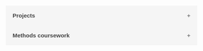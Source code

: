
<style>
.collapsible {
  background-color: #f5f5f5;
  color: #444;
  cursor: pointer;
  padding: 18px;
  width: 100%;
  border: none;
  text-align: left;
  outline: none;
  font-size: 15px;
  transition: 0.4s;
  font-weight: bold;
}

.active, .collapsible:hover {
  background-color: #ddd;
}

.collapsible:after {
  content: '\002B';
  color: #777;
  font-weight: bold;
  float: right;
  margin-left: 5px;
}

.active:after {
  content: "\2212";
}

.content {
  padding: 0 18px;
  display: none;
  overflow: hidden;
  background-color: white;
  border: 1px solid #ddd;
}
.div-img{
    justify-content: center;
    align-items: center;
    display:flex;
    padding-top:10%;
    padding-right:10%;
}
img{
    transition: transform .2s;
    width:85%;
    height:85%;
    margin:0 auto;
    background-color: rgb(173, 173, 237);
    border-radius: 10px;
    border: 0px solid black;
}
img:hover{
    transform:scale(1.5);
}
</style>

<button class="collapsible">Projects</button>

<div class="content">
  <p><ul>
  
  <button class="collapsible"><mark style="color:black;font-size:11px;background:#f5f5f5">IDENTIFYING WHAT CONSTITUTES A POLITICAL ADVERTISEMENT </mark> <mark style="color:gray;font-size:11px;background:#f5f5f5">
[DATA ANALYSIS & VISUALIZTION; CONJOINT EXPERIMENT]</mark></button>


<div class="content">
  <ul>
  <br>
 <h2 style="color:Black;font-size:18px;"> Main Contributions</h2>
<ul style="text-indent: 20px;"> <li> Managed data from three experiments and provided team regular Github updates </li>
<li> Visualized dozens of cross-tabulations between opinions and traits </li>
<li> Identified administrative error which necessitated redistribution </li>
<li> Cleansed and transformed data for linear regression </li>
<li> Visualized data and summarized methodology and results </li>
<li> Presented project at The Annual Conference for Political Methodology (displayed below) </li>
</ul>
<ul>
 <div class="div-img">
   <img src='images/poster.jpg'>
 <div></ul>

 <h2 style="color:Black;font-size:18px;"> Summary</h2>


<p style="padding-left: 5px;"> In this project, we investigated  social media users' perceptions of digital political ads. We measured users' opinions on how platforms should design political ad UX and policies with the goal of establishing a baseline understanding of user opinions' including the permissibly of political ads and microtargeting, transparency in funding.</p>

<p style="padding-left: 5px;"> The primary objective of this research was to understand what factors of ads (and users themselves) may contribute to their perceptions of how `political' given digital ads are. To do this, we conducted a conjoint experiment asking respondents to compare artificial Facebook ads where we alter their source, content, and political orientation. This conjoint design allows us to isolate the independent effects of each component on perceptions of the political.  </p>

<p style="padding-left: 5px;"> We also conducted a within-between experiment asking respondents to evaluate real ads drawn from the Facebook Ad Library. In this portion of the project, we randomly assigned respondents' to view either a political or non-political advertisement and asked to rate how political they perceived it to be. Respondents rated multiple ads (within-subject variation) but the
exact composition of the ads was randomized for each respondent (between-subject variation </p>

<p style="padding-left: 5px;">Overall, our conjoint analysis strongly supports our original research hypotheses showing that the source, strength, and orientation of the message all matter. We found that candidate ads seem to be viewed as inherently political, in contrast to sources such as politically active companies and advocacy organizations, where message strength appears to matter far more in order for an ad to be considered political. This differs from our finding in the conjoint analysis, where ads from companies and advocacy organizations were viewed as equally political.</p>


  </ul>
</div>

  <button class="collapsible"><mark style="color:black;font-size:11px;background:#f5f5f5">MEASURING THE EFFICACY OF IN-GROUP CORRECTIONS</mark> <mark style="color:gray;font-size:11px;background:#f5f5f5">[EXPERIMENTAL DESIGN; DATA ANALYSIS & VISUALIZATION]</mark></button>

<div class="content">
  <p><ul>


  
In this project we explored the utility of corrections to misinformation on social media. We posit that comments from a member of one's in-group may be more effective in promoting accurate beliefs relative to members of out-groups, especially when the misinformation relates to their ethnic group. Corrections have been shown to be more persuasive when coming from trusted sources. There are few source cues available to individuals in posts and comments on social media. We believe individuals will rely on cues such as name and profile picture to evaluate their closeness to one's ethnic group. We suspect that in-group closeness will increase the credibility of a comment relative to a comment from a member of another group because of the sense of cohesion between members of the same ethnic group.

Hypothesis 1: Corrective comments will reduce misperceptions (i.e. misperceptions will be lower in the correction conditions than in the no correction condition and control condition).

Hypothesis 2: Corrective comments from culturally relevant organizations will more effectively reduce misperceptions.

To test if corrective comments from in-groups are more effective than comments from members of other groups in promoting accurate beliefs we conducted three experiments.

The experiments relied on two survey waves that contained an oversampling of black (both surveys) and Latino (first survey only) respondents. Both experiments were sponsored by the Weidenbaum center and distributed by NORC.

Study 1 had a total of 2030 respondents. There were ~500 black respondents and ~500 Latino respondents.

Study 2 had a total of 1502 which included ~500 black respondents.

Across the two experiments we found no evidence supporting our theories. Study 1 found that providing corrections in the comments is an effective means to reducing misperceptions, however, the culturally relevant correction was not particularly effective among Latinos. Study 2 did not find results to uphold the theory that culturally relevant comments are more effective at reducing misperceptions. Among all participants in both experiments, the in-groups were the most effective, which may suggest that members of out-groups defer to other ethnic groups when the misinformation does not relate to them.
  
  </ul></p>
</div>



  <button class="collapsible"><mark style="color:black;font-size:11px;background:#f5f5f5">EXPLORING HOW NEWS PARTISANSHIP SHAPES DISCOURSE</mark> <mark style="color:gray;font-size:11px;background:#f5f5f5">[SCRAPING,TRANSFORMING & ANALYZING BIG TEXT DATA]</mark></button>

<div class="content">
  <p><ul>


  </ul></p>
</div>


  <button class="collapsible"><mark style="color:black;font-size:11px;background:#f5f5f5">PREDICTING HETEROGENEOUS TREATMENT EFFECTS </mark> <mark style="color:gray;font-size:11px;background:#f5f5f5"> [TUNING HYPER-PARAMETERS TO IMPROVE DEEP LEARNING ELECTION PREDICTIONS] </mark></button>

<div class="content">
  <p><ul>
  
  WELLL THEN SING ENSEMBLE BAYESIAN MODEL AVERAGING (EBMA) : USING 
  
  
  </ul></p>
</div>

  <button class="collapsible"><mark style="color:black;font-size:11px;background:#f5f5f5">EXAMINING THE IMPACT OF FAKE NEWS ON BELIEFS </mark> <mark style="color:gray;font-size:11px;background:#f5f5f5"> [EXPERIMENTAL DESIGN; CAUSAL INFERENCE; DATA ANALYSIS & VISUALIZATION] </mark></button>

<div class="content">
  <p><ul>
<li> Prepared replication file for( [https://dataverse.harvard.edu/dataset.xhtml?persistentId=doi:10.7910/DVN/YOGY5W](Harvard Dataverse) <br>
  </ul></p>
</div>

  <button class="collapsible"> </mark> <mark style="color:gray;font-size:11px;background:#f5f5f5"><mark style="color:black;font-size:11px;background:#f5f5f5"></mark>/button>

<div class="content">
  <p><ul>
  
  </ul></p>
</div>

  <button class="collapsible"></button>

<div class="content">
  <p><ul>
  
  </ul></p>
</div>
  </ul></p>
</div>

<button class="collapsible">Methods coursework</button>

<div class="content">
  <p><ul>
  <li><strong>Mathematical modeling</strong> (2017)<br>
  <p style="padding-left: 20px;">Taught by Randy Calvert. Primary materials: <i>Mathematics for Economists</i> (Pemberton and Rau). Required.<br>
  This course covered single-variable calculus and portions of multi-variate calculus, linear algebra, and probability theory exposing us to topics including sets and relations; probability; differential calculus and optimization; difference equations; and linear algebra.</li></p>
  
  <li><strong>Research design</strong> (2017)<br>
 <p style="padding-left: 20px;"> Taught by Matt Gabel. Primary materials: <i> Political Science and the Logic of Representations</i> (Kevin A. Clarke, David M. Primo); <i>The logic of real arguments</i> (Alec Fisher). Required.<br>
  This course focused on the philosophy of science and its implications for and applications in political science research. The course had three parts:  examining the nature of scientific knowledge and scientific progress; considering how scientific principles of defining, evaluating, and developing knowledge can be applied to understanding political phenomena; identifying standards for evaluation and making good social scientific arguments and explanations.</li></p>
  
  <li><strong>Quantitative political methodology I</strong> (2018)<br>
  <p style="padding-left: 20px;">Taught by Guillermo Rosas. Primary materials: <i> Linear Models with R </i>(Julian Faraway). Required.<br>
  This course explored the fundamentals of linear regression models in both scalar and matrix form. Problem sets focused on estimation; inference; specification; diagnostic tools; data management; statistical computation.</li>
  
  <li><strong>Theories of Individual and Collective Choice I</strong> (2018)<br>
  <p style="padding-left: 20px;">Taught by Keith Schnakenberg. Primary materials: <i> Game Theory: An Introduction</i> (Steven Tadelis). Required.<br>
  This class was in an introduction to rational choice theory and exposed us to spatial theory of electoral competition; cooperative game theory; and general equilibrium theory.</li>
  
  <li><strong>Applied statistical programming</strong> (2018)<br>
  <p style="padding-left: 20px;">Taught by Jacob Montgomery (advisor). Primary materials: <i> R for dummies</i> (de Vries and Meys); <i>Advanced R</i> (Hadley Wickham).<br>
  This course aimed to build our skill in programming (R) and expose us to the underpinnings of object-oriented programming. Focused on teaching foundational meta-skills from computer science and statistics such as structures; control/flow; functions; version control/documentation; classes and methods; apply/parallel; debugging and creating packages.</li>
  
  <li><strong>Causal inference</strong> (2018)<br>
  <p style="padding-left: 20px;">Taught by Julia Park.<br>
  This coursed aimed to introduce theoretical frameworks for causality and the empirical tools used in the estimation of causal effects. This class had us learn and apply skills related to outcomes; causal graphs; experiments; matching; regression; difference-in-differences; instrumental variables; sensitivity analysis; regression discontinuity etc.</li>
  
  <li><strong>Quantitative political methodology II</strong> (2018)<br>
  <p style="padding-left: 20px;">Taught by Jacob Montgomery (advisor). Primary materials: <i> Linear Models with R</i> (Julian Faraway). Required.<br>
  This is a second course in political methodology covering advanced methods of statistical analysis for political and other social scientists. Covers maximum likelihood estimation for various cross-sectional, time series, and measurement models.</li>
  
  <li><strong>Maximum likelihood estimation</strong> (2019)<br>
  <p style="padding-left: 20px;">Taught by Julia Park.<br>
  This course focused on generalized linear model estimation. We had practical exposure to link functions for a number of models including multinomial and unordered models; ordered outcome models; duration models; count models etc.</li>
  
  <li><strong>Computational social science</strong> (2019)<br>
  <p style="padding-left: 20px;">Taught by Christopher Lucas.<br> Primary materials: <i> Pattern Recognition and Machine Learning</i> (Christopher Bishop);<i> A Course in Machine Learning</i>  (Hal Daumé); <i>The Elements of Statistical Learning: Data Mining, Inference, and Prediction</i>  (Jerome Friedman, Trevor Hastie, Robert Tibshirani).<br>
This coursed focused on exposing us to different types of data; including networks; text; audio; images; and videos. We began with a mechanistic approaches to supervised and unsupervised learning, then moved to statistical inference with probabilistic interpretations.</ul></p>
</div>



<script>
var coll = document.getElementsByClassName("collapsible");
var i;

for (i = 0; i < coll.length; i++) {
  coll[i].addEventListener("click", function() {
    this.classList.toggle("active");
    var content = this.nextElementSibling;
    if (content.style.display === "block") {
      content.style.display = "none";
    } else {
      content.style.display = "block";
    }
  });
}
</script> 
